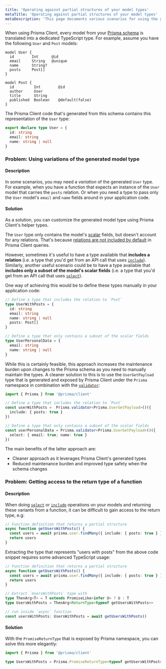 ```yaml
---
title: 'Operating against partial structures of your model types'
metaTitle: 'Operating against partial structures of your model types'
metaDescription: 'This page documents various scenarios for using the generated types from the Prisma namespace'
---
```


<TopBlock>

When using Prisma Client, every model from your [Prisma schema](../prisma-schema) is translated into a dedicated TypeScript type. For example, assume you have the following `User` and `Post` models:

</TopBlock>

```prisma
model User {
  id        Int      @id
  email     String   @unique
  name      String?
  posts     Post[]
}

model Post {
  id         Int        @id
  author     User
  title      String
  published  Boolean    @default(false)
}
```

The Prisma Client code that's generated from this schema contains this representation of the `User` type:

```ts
export declare type User = {
  id: string
  email: string
  name: string | null
}
```

### Problem: Using variations of the generated model type

#### Description

In some scenarios, you may need a _variation_ of the generated `User` type. For example, when you have a function that expects an instance of the `User` model that carries the `posts` relation. Or when you need a type to pass only the `User` model's `email` and `name` fields around in your application code.

#### Solution

As a solution, you can customize the generated model type using Prisma Client's helper types.

The `User` type only contains the model's [scalar](../prisma-schema/data-model#scalar-fields) fields, but doesn't account for any relations. That's because [relations are not included by default](select-fields#the-default-selection-set) in Prisma Client queries.

However, sometimes it's useful to have a type available that **includes a relation** (i.e. a type that you'd get from an API call that uses [`include`](select-fields#include)). Similarly, another useful scenario could be to have a type available that **includes only a subset of the model's scalar fields** (i.e. a type that you'd get from an API call that uses [`select`](select-fields#select)).

One way of achieving this would be to define these types manually in your application code:

```ts
// Define a type that includes the relation to `Post`
type UserWithPosts = {
  id: string
  email: string
  name: string | null
  posts: Post[]
}

// Define a type that only contains a subset of the scalar fields
type UserPersonalData = {
  email: string
  name: string | null
}
```

While this is certainly feasible, this approach increases the maintenance burden upon changes to the Prisma schema as you need to manually maintain the types. A cleaner solution to this is to use the `UserGetPayload` type that is generated and exposed by Prisma Client under the `Prisma` namespace in combination with the [`validator`](./advanced-type-safety/#what-is-the-prisma-validator):

```ts
import { Prisma } from '@prisma/client'

// Define a type that includes the relation to `Post`
const userWithPosts =  Prisma.validator<Prisma.UserGetPayload>()({
  include: { posts: true }
})

// Define a type that only contains a subset of the scalar fields
const userPersonalData = Prisma.validator<Prisma.UserGetPayload>()({
  select: { email: true; name: true }
})
```

The main benefits of the latter approach are:

- Cleaner approach as it leverages Prisma Client's generated types
- Reduced maintenance burden and improved type safety when the schema changes

### Problem: Getting access to the return type of a function

#### Description

When doing [`select`](../../../reference/api-reference/prisma-client-reference#select) <span class="api"></span> or [`include`](../../../reference/api-reference/prisma-client-reference#include) <span class="api"></span>operations on your models and returning these variants from a function, it can be difficult to gain access to the return type, e.g:

```ts
// Function definition that returns a partial structure
async function getUsersWithPosts() {
  const users = await prisma.user.findMany({ include: { posts: true } })
  return users
}
```

Extracting the type that represents "users with posts" from the above code snippet requires some advanced TypeScript usage:

```ts
// Function definition that returns a partial structure
async function getUsersWithPosts() {
  const users = await prisma.user.findMany({ include: { posts: true } })
  return users
}

// Extract `UsersWithPosts` type with
type ThenArg<T> = T extends PromiseLike<infer U> ? U : T
type UsersWithPosts = ThenArg<ReturnType<typeof getUsersWithPosts>>

// run inside `async` function
const usersWithPosts: UsersWithPosts = await getUsersWithPosts()
```

#### Solution

With the `PromiseReturnType` that is exposed by Prisma namespace, you can solve this more elegantly:

```ts
import { Prisma } from '@prisma/client'

type UsersWithPosts = Prisma.PromiseReturnType<typeof getUsersWithPosts>
```
